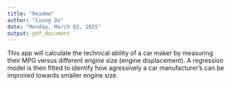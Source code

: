 ---
title: "Readme"
author: "Cuong Do"
date: "Monday, March 02, 2015"
output: pdf_document
---

This app will calculate the technical ability of a car maker by measuring their MPG versus different engine size (engine displacement). A regression model is then fitted to identify how agressively a car manufacturer's can be improved towards smaller engine size.
